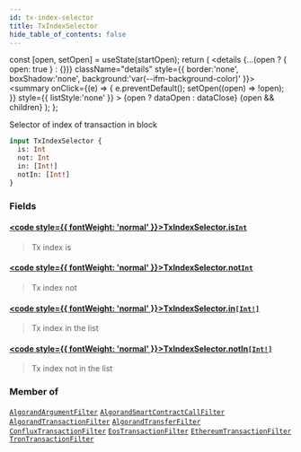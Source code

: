 ```yaml
---
id: tx-index-selector
title: TxIndexSelector
hide_table_of_contents: false
---
```







  const [open, setOpen] = useState(startOpen);
  return (
    <details {...(open ? { open: true } : {})} className="details" style={{ border:'none', boxShadow:'none', background:'var(--ifm-background-color)' }}>
      <summary
        onClick={(e) => {
          e.preventDefault();
          setOpen((open) => !open);
        }}
        style={{ listStyle:'none' }}
      >
      {open ? dataOpen : dataClose}
      </summary>
      {open && children}
    </details>
  );
};








Selector of index of transaction in block


```graphql
input TxIndexSelector {
  is: Int
  not: Int
  in: [Int!]
  notIn: [Int!]
}
```




### Fields

#### [<code style={{ fontWeight: 'normal' }}>TxIndexSelector.<b>is</b></code>](#)<Bullet />[`Int`](/docs/v1/graphql-reference/scalars/int) <Badge class="badge badge--secondary" text="scalar"/> 
> 
> 
> Tx index is
> 

#### [<code style={{ fontWeight: 'normal' }}>TxIndexSelector.<b>not</b></code>](#)<Bullet />[`Int`](/docs/v1/graphql-reference/scalars/int) <Badge class="badge badge--secondary" text="scalar"/> 
> 
> 
> Tx index not
> 

#### [<code style={{ fontWeight: 'normal' }}>TxIndexSelector.<b>in</b></code>](#)<Bullet />[`[Int!]`](/docs/v1/graphql-reference/scalars/int) <Badge class="badge badge--secondary" text="list"/> <Badge class="badge badge--secondary" text="scalar"/> 
> 
> 
> Tx index in the list
> 

#### [<code style={{ fontWeight: 'normal' }}>TxIndexSelector.<b>notIn</b></code>](#)<Bullet />[`[Int!]`](/docs/v1/graphql-reference/scalars/int) <Badge class="badge badge--secondary" text="list"/> <Badge class="badge badge--secondary" text="scalar"/> 
> 
> 
> Tx index not in the list
> 



### Member of

[`AlgorandArgumentFilter`](/docs/v1/graphql-reference/inputs/algorand-argument-filter)  <Badge class="secondary" text="input"/><Bullet />[`AlgorandSmartContractCallFilter`](/docs/v1/graphql-reference/inputs/algorand-smart-contract-call-filter)  <Badge class="secondary" text="input"/><Bullet />[`AlgorandTransactionFilter`](/docs/v1/graphql-reference/inputs/algorand-transaction-filter)  <Badge class="secondary" text="input"/><Bullet />[`AlgorandTransferFilter`](/docs/v1/graphql-reference/inputs/algorand-transfer-filter)  <Badge class="secondary" text="input"/><Bullet />[`ConfluxTransactionFilter`](/docs/v1/graphql-reference/inputs/conflux-transaction-filter)  <Badge class="secondary" text="input"/><Bullet />[`EosTransactionFilter`](/docs/v1/graphql-reference/inputs/eos-transaction-filter)  <Badge class="secondary" text="input"/><Bullet />[`EthereumTransactionFilter`](/docs/v1/graphql-reference/inputs/ethereum-transaction-filter)  <Badge class="secondary" text="input"/><Bullet />[`TronTransactionFilter`](/docs/v1/graphql-reference/inputs/tron-transaction-filter)  <Badge class="secondary" text="input"/>

